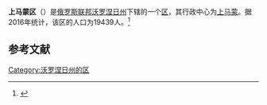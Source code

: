 {{Infobox Settlement
| official_name = 上马蒙区
| native_name = Верхнемамонский район
| image_flag =  Flag of Verhnemamon rayon (Voronezh oblast).png 
| image_shield =  Coat of Arms of Verhnemamonsky rayon (Voronezh oblast).png 
| image_map =  Location of Verkhnemamonsky District (Voronezh Oblast).svg 
| settlement_type = [[区_(苏联)|区]]
| subdivision_type = [[国家|国家]]
| subdivision_type1 = [[州_(俄罗斯)|州]]
| subdivision_name = {{RUS}}
| subdivision_name1 = [[沃罗涅日州|沃罗涅日州]]
| seat_type = 行政中心
| seat = [[上马蒙|上马蒙]]
| population_as_of=2016
| population_footnotes = <ref name=stat />
| population_total = 19439
| timezone = [[莫斯科时间|MSK]]
| utc_offset = +3
}}
'''上马蒙区'''（{{lang-ru|Верхнемамонский район}}）是[[俄罗斯联邦|俄罗斯联邦]][[沃罗涅日州|沃罗涅日州]]下辖的一个[[区_(苏联)|区]]，其行政中心为[[上马蒙|上马蒙]]。据2016年统计，该区的人口为19439人。<ref name=stat>{{cite web | url = http://www.gks.ru/free_doc/doc_2016/bul_dr/mun_obr2016.rar | title = Численность населения Российской Федерации по муниципальным образованиям на 1 января 2016 года | language = ru | accessdate = 2017-01-01 | archive-date = 2019-05-13 | archive-url = https://web.archive.org/web/20190513150350/http://www.gks.ru/free_doc/doc_2016/bul_dr/mun_obr2016.rar | dead-url = no }}</ref>

== 参考文献 ==
{{reflist}}

{{Russia-stub}}

[[Category:沃罗涅日州的区|Category:沃罗涅日州的区]]